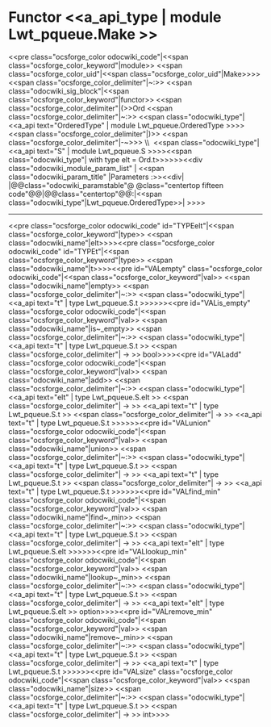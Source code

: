 =Functor <<a_api_type | module Lwt_pqueue.Make >> =
<<pre class="ocsforge_color odocwiki_code"|<<span class="ocsforge_color_keyword"|module>> <<span class="ocsforge_color_uid"|<<span class="ocsforge_color_uid"|Make>>>> <<span class="ocsforge_color_delimiter"|~:>> <<span class="odocwiki_sig_block"|<<span class="ocsforge_color_keyword"|functor>> <<span class="ocsforge_color_delimiter"|(>>Ord <<span class="ocsforge_color_delimiter"|~:>> <<span class="odocwiki_type"|<<a_api text="OrderedType" | module Lwt_pqueue.OrderedType >>>><<span class="ocsforge_color_delimiter"|)>> <<span class="ocsforge_color_delimiter"|-~>>> \\  <<span class="odocwiki_type"|<<a_api text="S" | module Lwt_pqueue.S >>>><<span class="odocwiki_type"| with type elt = Ord.t>>>>>><<div class="odocwiki_module_param_list" | <<span class="odocwiki_param_title" |Parameters :>><<div|
|@@class="odocwiki_paramstable"@ @class="centertop fifteen code"@@{{{Ord}}}|@@class="centertop"@@:|<<span class="odocwiki_type"|Lwt_pqueue.OrderedType>>|
>>>>

----
<<pre class="ocsforge_color odocwiki_code" id="TYPEelt"|<<span class="ocsforge_color_keyword"|type>> <<span class="odocwiki_name"|elt>>>><<pre class="ocsforge_color odocwiki_code" id="TYPEt"|<<span class="ocsforge_color_keyword"|type>> <<span class="odocwiki_name"|t>>>><<pre id="VALempty" class="ocsforge_color odocwiki_code"|<<span class="ocsforge_color_keyword"|val>> <<span class="odocwiki_name"|empty>> <<span class="ocsforge_color_delimiter"|~:>> <<span class="odocwiki_type"|<<a_api text="t" | type Lwt_pqueue.S.t >>>>>><<pre id="VALis_empty" class="ocsforge_color odocwiki_code"|<<span class="ocsforge_color_keyword"|val>> <<span class="odocwiki_name"|is~_empty>> <<span class="ocsforge_color_delimiter"|~:>> <<span class="odocwiki_type"|<<a_api text="t" | type Lwt_pqueue.S.t >> <<span class="ocsforge_color_delimiter"| -> >> bool>>>><<pre id="VALadd" class="ocsforge_color odocwiki_code"|<<span class="ocsforge_color_keyword"|val>> <<span class="odocwiki_name"|add>> <<span class="ocsforge_color_delimiter"|~:>> <<span class="odocwiki_type"|<<a_api text="elt" | type Lwt_pqueue.S.elt >> <<span class="ocsforge_color_delimiter"| -> >> <<a_api text="t" | type Lwt_pqueue.S.t >> <<span class="ocsforge_color_delimiter"| -> >> <<a_api text="t" | type Lwt_pqueue.S.t >>>>>><<pre id="VALunion" class="ocsforge_color odocwiki_code"|<<span class="ocsforge_color_keyword"|val>> <<span class="odocwiki_name"|union>> <<span class="ocsforge_color_delimiter"|~:>> <<span class="odocwiki_type"|<<a_api text="t" | type Lwt_pqueue.S.t >> <<span class="ocsforge_color_delimiter"| -> >> <<a_api text="t" | type Lwt_pqueue.S.t >> <<span class="ocsforge_color_delimiter"| -> >> <<a_api text="t" | type Lwt_pqueue.S.t >>>>>><<pre id="VALfind_min" class="ocsforge_color odocwiki_code"|<<span class="ocsforge_color_keyword"|val>> <<span class="odocwiki_name"|find~_min>> <<span class="ocsforge_color_delimiter"|~:>> <<span class="odocwiki_type"|<<a_api text="t" | type Lwt_pqueue.S.t >> <<span class="ocsforge_color_delimiter"| -> >> <<a_api text="elt" | type Lwt_pqueue.S.elt >>>>>><<pre id="VALlookup_min" class="ocsforge_color odocwiki_code"|<<span class="ocsforge_color_keyword"|val>> <<span class="odocwiki_name"|lookup~_min>> <<span class="ocsforge_color_delimiter"|~:>> <<span class="odocwiki_type"|<<a_api text="t" | type Lwt_pqueue.S.t >> <<span class="ocsforge_color_delimiter"| -> >> <<a_api text="elt" | type Lwt_pqueue.S.elt >> option>>>><<pre id="VALremove_min" class="ocsforge_color odocwiki_code"|<<span class="ocsforge_color_keyword"|val>> <<span class="odocwiki_name"|remove~_min>> <<span class="ocsforge_color_delimiter"|~:>> <<span class="odocwiki_type"|<<a_api text="t" | type Lwt_pqueue.S.t >> <<span class="ocsforge_color_delimiter"| -> >> <<a_api text="t" | type Lwt_pqueue.S.t >>>>>><<pre id="VALsize" class="ocsforge_color odocwiki_code"|<<span class="ocsforge_color_keyword"|val>> <<span class="odocwiki_name"|size>> <<span class="ocsforge_color_delimiter"|~:>> <<span class="odocwiki_type"|<<a_api text="t" | type Lwt_pqueue.S.t >> <<span class="ocsforge_color_delimiter"| -> >> int>>>>